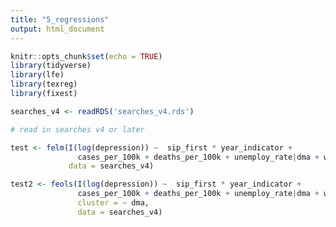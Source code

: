 ```yaml
---
title: "5_regressions"
output: html_document
---
```


```r
knitr::opts_chunk$set(echo = TRUE)
library(tidyverse)
library(lfe)
library(texreg)
library(fixest)
```

```r
searches_v4 <- readRDS('searches_v4.rds')
```

```r
# read in searches v4 or later

test <- felm(I(log(depression)) ~  sip_first * year_indicator + 
               cases_per_100k + deaths_per_100k + unemploy_rate|dma + week|0|dma, 
             data = searches_v4)

test2 <- feols(I(log(depression)) ~  sip_first * year_indicator + 
               cases_per_100k + deaths_per_100k + unemploy_rate|dma + week, 
               cluster = ~ dma,
               data = searches_v4)
```


